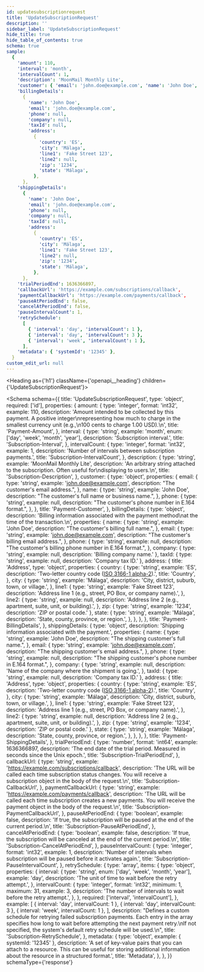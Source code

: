 ```yaml
---
id: updatesubscriptionrequest
title: 'UpdateSubscriptionRequest'
description: ''
sidebar_label: 'UpdateSubscriptionRequest'
hide_title: true
hide_table_of_contents: true
schema: true
sample:
  {
    'amount': 110,
    'interval': 'month',
    'intervalCount': 1,
    'description': 'MoonMail Monthly Lite',
    'customer': { 'email': 'john.doe@example.com', 'name': 'John Doe', 'phone': null },
    'billingDetails':
      {
        'name': 'John Doe',
        'email': 'john.doe@example.com',
        'phone': null,
        'company': null,
        'taxId': null,
        'address':
          {
            'country': 'ES',
            'city': 'Málaga',
            'line1': 'Fake Street 123',
            'line2': null,
            'zip': '1234',
            'state': 'Málaga',
          },
      },
    'shippingDetails':
      {
        'name': 'John Doe',
        'email': 'john.doe@example.com',
        'phone': null,
        'company': null,
        'taxId': null,
        'address':
          {
            'country': 'ES',
            'city': 'Málaga',
            'line1': 'Fake Street 123',
            'line2': null,
            'zip': '1234',
            'state': 'Málaga',
          },
      },
    'trialPeriodEnd': 1636366897,
    'callbackUrl': 'https://example.com/subscriptions/callback',
    'paymentCallbackUrl': 'https://example.com/payments/callback',
    'pauseAtPeriodEnd': false,
    'cancelAtPeriodEnd': false,
    'pauseIntervalCount': 1,
    'retrySchedule':
      [
        { 'interval': 'day', 'intervalCount': 1 },
        { 'interval': 'day', 'intervalCount': 3 },
        { 'interval': 'week', 'intervalCount': 1 },
      ],
    'metadata': { 'systemId': '12345' },
  }
custom_edit_url: null
---
```



<Heading as={'h1'} className={'openapi__heading'} children={'UpdateSubscriptionRequest'}></Heading>

<Schema
  schema={{
    title: 'UpdateSubscriptionRequest',
    type: 'object',
    required: ['id'],
    properties: {
      amount: {
        type: 'integer',
        format: 'int32',
        example: 110,
        description:
          'Amount intended to be collected by this payment. A positive integer\nrepresenting how much to charge in the smallest currency unit (e.g.,\n100 cents to charge 1.00 USD).\n',
        title: 'Payment-Amount',
      },
      interval: {
        type: 'string',
        example: 'month',
        enum: ['day', 'week', 'month', 'year'],
        description: 'Subscription interval.',
        title: 'Subscription-Interval',
      },
      intervalCount: {
        type: 'integer',
        format: 'int32',
        example: 1,
        description: 'Number of intervals between subscription payments.',
        title: 'Subscription-IntervalCount',
      },
      description: {
        type: 'string',
        example: 'MoonMail Monthly Lite',
        description:
          'An arbitrary string attached to the subscription. Often useful for\ndisplaying to users.\n',
        title: 'Subscription-Description',
      },
      customer: {
        type: 'object',
        properties: {
          email: {
            type: 'string',
            example: 'john.doe@example.com',
            description: "The customer's email address.",
          },
          name: {
            type: 'string',
            example: 'John Doe',
            description: "The customer's full name or business name.",
          },
          phone: {
            type: 'string',
            example: null,
            description: "The customer's phone number in E.164 format.",
          },
        },
        title: 'Payment-Customer',
      },
      billingDetails: {
        type: 'object',
        description:
          'Billing information associated with the payment method\nat the time of the transaction.\n',
        properties: {
          name: {
            type: 'string',
            example: 'John Doe',
            description: "The customer's billing full name.",
          },
          email: {
            type: 'string',
            example: 'john.doe@example.com',
            description: "The customer's billing email address.",
          },
          phone: {
            type: 'string',
            example: null,
            description: "The customer's billing phone number in E.164 format.",
          },
          company: { type: 'string', example: null, description: 'Billing company name.' },
          taxId: { type: 'string', example: null, description: 'Company tax ID.' },
          address: {
            title: 'Address',
            type: 'object',
            properties: {
              country: {
                type: 'string',
                example: 'ES',
                description:
                  'Two-letter country code ([ISO 3166-1 alpha-2](https://en.wikipedia.org/wiki/ISO_3166-1_alpha-2)).',
                title: 'Country',
              },
              city: {
                type: 'string',
                example: 'Málaga',
                description: 'City, district, suburb, town, or village.',
              },
              line1: {
                type: 'string',
                example: 'Fake Street 123',
                description: 'Address line 1 (e.g., street, PO Box, or company name).',
              },
              line2: {
                type: 'string',
                example: null,
                description: 'Address line 2 (e.g., apartment, suite, unit, or building).',
              },
              zip: { type: 'string', example: '1234', description: 'ZIP or postal code.' },
              state: {
                type: 'string',
                example: 'Málaga',
                description: 'State, county, province, or region.',
              },
            },
          },
        },
        title: 'Payment-BillingDetails',
      },
      shippingDetails: {
        type: 'object',
        description: 'Shipping information associated with the payment.',
        properties: {
          name: {
            type: 'string',
            example: 'John Doe',
            description: "The shipping customer's full name.",
          },
          email: {
            type: 'string',
            example: 'john.doe@example.com',
            description: "The shipping customer's email address.",
          },
          phone: {
            type: 'string',
            example: null,
            description: "The shipping customer's phone number in E.164 format.",
          },
          company: {
            type: 'string',
            example: null,
            description: 'Name of the company where the shipment is going.',
          },
          taxId: { type: 'string', example: null, description: 'Company tax ID.' },
          address: {
            title: 'Address',
            type: 'object',
            properties: {
              country: {
                type: 'string',
                example: 'ES',
                description:
                  'Two-letter country code ([ISO 3166-1 alpha-2](https://en.wikipedia.org/wiki/ISO_3166-1_alpha-2)).',
                title: 'Country',
              },
              city: {
                type: 'string',
                example: 'Málaga',
                description: 'City, district, suburb, town, or village.',
              },
              line1: {
                type: 'string',
                example: 'Fake Street 123',
                description: 'Address line 1 (e.g., street, PO Box, or company name).',
              },
              line2: {
                type: 'string',
                example: null,
                description: 'Address line 2 (e.g., apartment, suite, unit, or building).',
              },
              zip: { type: 'string', example: '1234', description: 'ZIP or postal code.' },
              state: {
                type: 'string',
                example: 'Málaga',
                description: 'State, county, province, or region.',
              },
            },
          },
        },
        title: 'Payment-ShippingDetails',
      },
      trialPeriodEnd: {
        type: 'number',
        format: 'int64',
        example: 1636366897,
        description: 'The end date of the trial period. Measured in seconds since the Unix epoch.',
        title: 'Subscription-TrialPeriodEnd',
      },
      callbackUrl: {
        type: 'string',
        example: 'https://example.com/subscriptions/callback',
        description:
          'The URL will be called each time subscription status changes. You will receive a subscription object in the body of the request.\n',
        title: 'Subscription-CallbackUrl',
      },
      paymentCallbackUrl: {
        type: 'string',
        example: 'https://example.com/payments/callback',
        description:
          'The URL will be called each time subscription creates a new payments. You will receive the payment object in the body of the request.\n',
        title: 'Subscription-PaymentCallbackUrl',
      },
      pauseAtPeriodEnd: {
        type: 'boolean',
        example: false,
        description: 'If true, the subscription will be paused at the end of the current period.\n',
        title: 'Subscription-PauseAtPeriodEnd',
      },
      cancelAtPeriodEnd: {
        type: 'boolean',
        example: false,
        description:
          'If true, the subscription will be canceled at the end of the current period.\n',
        title: 'Subscription-CancelAtPeriodEnd',
      },
      pauseIntervalCount: {
        type: 'integer',
        format: 'int32',
        example: 1,
        description:
          'Number of intervals when subscription will be paused before it activates again.',
        title: 'Subscription-PauseIntervalCount',
      },
      retrySchedule: {
        type: 'array',
        items: {
          type: 'object',
          properties: {
            interval: {
              type: 'string',
              enum: ['day', 'week', 'month', 'year'],
              example: 'day',
              description: 'The unit of time to wait before the retry attempt.',
            },
            intervalCount: {
              type: 'integer',
              format: 'int32',
              minimum: 1,
              maximum: 31,
              example: 3,
              description: 'The number of intervals to wait before the retry attempt.',
            },
          },
          required: ['interval', 'intervalCount'],
        },
        example: [
          { interval: 'day', intervalCount: 1 },
          { interval: 'day', intervalCount: 3 },
          { interval: 'week', intervalCount: 1 },
        ],
        description:
          "Defines a custom schedule for retrying failed subscription payments. Each entry in the array specifies how long to wait before attempting the next payment retry.\nIf not specified, the system's default retry schedule will be used.\n",
        title: 'Subscription-RetrySchedule',
      },
      metadata: {
        type: 'object',
        example: { systemId: '12345' },
        description:
          'A set of key-value pairs that you can attach to a resource. This can be useful for storing additional information about the resource in a structured format.',
        title: 'Metadata',
      },
    },
  }}
  schemaType={'response'}
></Schema>
